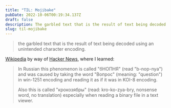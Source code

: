 ```yaml
---
title: "TIL: Mojibake"
pubDate: 2022-10-06T00:19:34.137Z
draft: false
description: The garbled text that is the result of text being decoded using an unintended character encoding.
slug: til-mojibake
---
```

> the garbled text that is the result of text being decoded using an unintended character encoding.

[Wikipedia](https://en.wikipedia.org/wiki/Mojibake) by way of [Hacker News](https://news.ycombinator.com/item?id=33053918), where I learned:

> In Russian this phenomenon is called "бНОПНЯ" (read "b-nop-nya") and was caused by taking the word "Вопрос" (meaning: "question") in win-1251 encoding and reading it as if it was in KOI-8 encoding.
>
> Also this is called "крокозябры" (read: kro-ko-zya-bry, nonsense word, no translation) especially when reading a binary file in a text viewer.